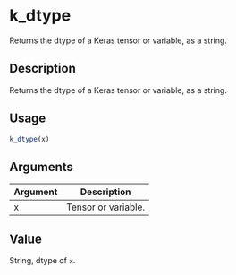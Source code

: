 # k_dtype


Returns the dtype of a Keras tensor or variable, as a string.




## Description

Returns the dtype of a Keras tensor or variable, as a string.





## Usage
```r
k_dtype(x)
```




## Arguments


Argument      |Description
------------- |----------------
x | Tensor or variable.





## Value

String, dtype of ``x``.






